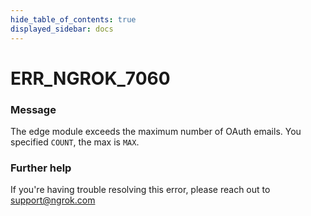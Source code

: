 ```yaml
---
hide_table_of_contents: true
displayed_sidebar: docs
---
```



# ERR_NGROK_7060

### Message

The edge module exceeds the maximum number of OAuth emails. You specified `COUNT`, the max is `MAX`.

### Further help

If you're having trouble resolving this error, please reach out to [support@ngrok.com](mailto:support@ngrok.com?subject=Help%20with%20ERR_NGROK_7060)

<ErrorDetails error="err_ngrok_7060" />
